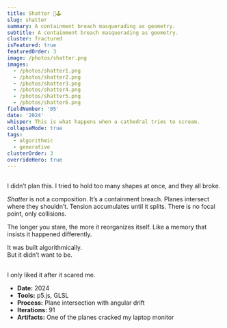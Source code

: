 ```yaml
---
title: Shatter 🎨🕹️
slug: shatter
summary: A containment breach masquerading as geometry.
subtitle: A containment breach masquerading as geometry.
cluster: fractured
isFeatured: true
featuredOrder: 3
image: /photos/shatter.png
images:
  - /photos/shatter1.png
  - /photos/shatter2.png
  - /photos/shatter3.png
  - /photos/shatter4.png
  - /photos/shatter5.png
  - /photos/shatter6.png
fieldNumber: '05'
date: '2024'
whisper: This is what happens when a cathedral tries to scream.
collapseMode: true
tags:
  - algorithmic
  - generative
clusterOrder: 3
overrideHero: true
---
```





<HeroCarouselBlock
/>

<SectionNav />

<h2 id="overview"></h2>
<ProjectOverview>
I didn’t plan this. I tried to hold too many shapes at once, and they all broke.

*Shatter* is not a composition. It’s a containment breach. Planes intersect where they shouldn’t. Tension accumulates until it splits. There is no focal point, only collisions.

The longer you stare, the more it reorganizes itself. Like a memory that insists it happened differently.

It was built algorithmically.  
But it didn’t want to be.
</ProjectOverview>

<h2 id="control-panel"></h2>
<ShatterPlayground />

<h2 id="gallery"></h2>
<MediaSection title="Survivors">
  <div className="flex flex-col items-center">
    <div className="grid grid-cols-1 sm:grid-cols-2 lg:grid-cols-3 gap-4 mb-2">
      <ZoomImage src="/photos/shatter1.png" alt="Shatter 1" />
      <ZoomImage src="/photos/shatter2.png" alt="Shatter 2" />
      <ZoomImage src="/photos/shatter3.png" alt="Shatter 3" />
      <ZoomImage src="/photos/shatter4.png" alt="Shatter 4" />
      <ZoomImage 
        src="/photos/shatter5.png" alt="Shatter 5"
        caption="Variations on a rupture."
      />
      <ZoomImage src="/photos/shatter6.png" alt="Shatter 6" />
    </div>
  </div>
  <ZoomImage
    src="/photos/metaplane.png"
    alt="Metaplane sculpture of intersecting planes"
    caption="Intersecting the intersected."
    className="mt-6"
  />
</MediaSection>



<FieldNote>
I only liked it after it scared me.
</FieldNote>

<CollapseMetadata>
  <ul>
    <li><strong>Date:</strong> 2024</li>
    <li><strong>Tools:</strong> p5.js, GLSL</li>
    <li><strong>Process:</strong> Plane intersection with angular drift</li>
    <li><strong>Iterations:</strong> 91</li>
    <li><strong>Artifacts:</strong> One of the planes cracked my laptop monitor</li>
  </ul>
</CollapseMetadata>

<CallToAction email="aaron.demby.jones@gmail.com" />
